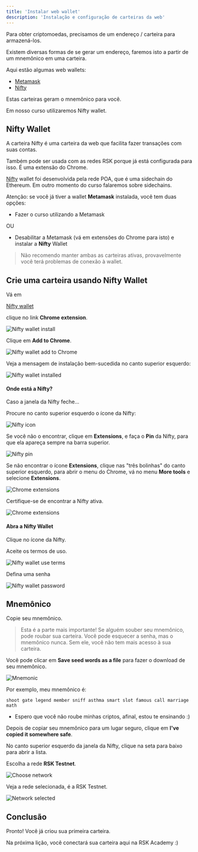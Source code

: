 ---
title: 'Instalar web wallet'
description: 'Instalação e configuração de carteiras da web'
---

Para obter criptomoedas, precisamos de um endereço / carteira para armazená-los.

Existem diversas formas de se gerar um endereço,
faremos isto a partir de um mnemônico em uma carteira.

Aqui estão algumas web wallets:

- [Metamask](https://metamask.io/)
- [Nifty](https://www.poa.network/for-users/nifty-wallet)

Estas carteiras geram o mnemônico para você.

Em nosso curso utilizaremos Nifty wallet.

## Nifty Wallet

A carteira Nifty é uma carteira da web que facilita fazer transações com suas contas.

Também pode ser usada com as redes RSK porque já está configurada para isso.
É uma extensão do Chrome.

[Nifty](https://www.poa.network/for-users/nifty-wallet) wallet
foi desenvolvida pela rede POA, que é uma sidechain do Ethereum.
Em outro momento do curso falaremos sobre sidechains.

Atenção: se você já tiver a wallet **Metamask** instalada, você tem duas opções:

- Fazer o curso utilizando a Metamask

OU

- Desabilitar a Metamask (vá em extensões do Chrome para isto) e instalar a **Nifty** Wallet

> Não recomendo manter ambas as carteiras ativas,
> provavelmente você terá problemas de conexão à wallet.

## Crie uma carteira usando Nifty Wallet

Vá em

[Nifty wallet](https://www.poa.network/for-users/nifty-wallet)

clique no link **Chrome extension**.

![Nifty wallet install](/img/courses/dev/01/install-web-wallet/image-10.png)

Clique em **Add to Chrome**.

![Nifty wallet add to Chrome](/img/courses/dev/01/install-web-wallet/image-11.png)

Veja a mensagem de instalação bem-sucedida no canto superior esquerdo:

![Nifty wallet installed](/img/courses/dev/01/install-web-wallet/image-12.png)

#### Onde está a Nifty?

Caso a janela da Nifty feche...

Procure no canto superior esquerdo o ícone da Nifty:

![Nifty icon](/img/courses/dev/01/install-web-wallet/image-18.png)

Se você não o encontrar, clique em **Extensions**,
e faça o **Pin** da Nifty, para que ela apareça sempre na barra superior.

![Nifty pin](/img/courses/dev/01/install-web-wallet/image-19.png)

Se não encontrar o ícone **Extensions**,
clique nas "três bolinhas" do canto superior esquerdo, para abrir o menu do Chrome,
vá no menu **More tools** e selecione **Extensions**.

![Chrome extensions](/img/courses/dev/01/install-web-wallet/image-20.png)

Certifique-se de encontrar a Nifty ativa.

![Chrome extensions](/img/courses/dev/01/install-web-wallet/image-21.png)

#### Abra a Nifty Wallet

Clique no ícone da Nifty.

Aceite os termos de uso.

![Nifty wallet use terms](/img/courses/dev/01/install-web-wallet/image-13.png)

Defina uma senha

![Nifty wallet password](/img/courses/dev/01/install-web-wallet/image-14.png)

## Mnemônico

Copie seu mnemônico.

> Esta é a parte mais importante!
> Se alguém souber seu mnemônico, pode roubar sua carteira.
> Você pode esquecer a senha, mas o mnemônico nunca.
> Sem ele, você não tem mais acesso à sua carteira.

Você pode clicar em **Save seed words as a file** para fazer o download de seu mnemônico.

![Mnemonic](/img/courses/dev/01/install-web-wallet/image-15.png)

Por exemplo, meu mnemônico é:

```
shoot gate legend member sniff asthma smart slot famous call marriage math
```

- Espero que você não roube minhas criptos, afinal, estou te ensinando :)

Depois de copiar seu mnemônico para um lugar seguro,
clique em **I've copied it somewhere safe**.

No canto superior esquerdo da janela da Nifty, 
clique na seta para baixo para abrir a lista. 

Escolha a rede **RSK Testnet**.

![Choose network](/img/courses/dev/01/install-web-wallet/image-16.png)

Veja a rede selecionada, é a RSK Testnet.

![Network selected](/img/courses/dev/01/install-web-wallet/image-17.png)

## Conclusão

Pronto!
Você já criou sua primeira carteira.

Na próxima lição, você conectará sua carteira aqui na RSK Academy :)
